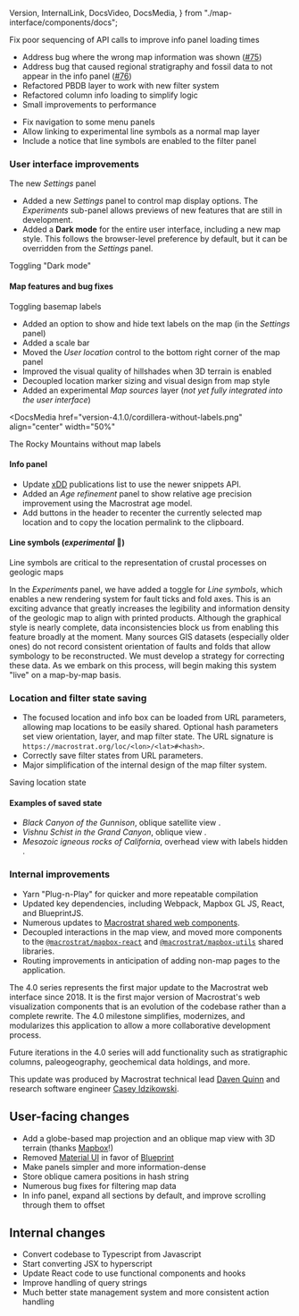   Version,
  InternalLink,
  DocsVideo,
  DocsMedia,
} from "./map-interface/components/docs";

<Version spec="4.1.3" date="February 4, 2023" major={false} />

Fix poor sequencing of API calls to improve info panel loading times

<Version spec="4.1.2" date="February 3, 2023" major={false} />

- Address bug where the wrong map information was shown ([#75](https://github.com/UW-Macrostrat/web/issues/75))
- Address bug that caused regional stratigraphy and fossil data to not appear in the info panel ([#76](https://github.com/UW-Macrostrat/web/issues/76))
- Refactored PBDB layer to work with new filter system
- Refactored column info loading to simplify logic
- Small improvements to performance

<Version spec="4.1.1" date="February 2, 2023" major={false} />

- Fix navigation to some menu panels
- Allow linking to experimental line symbols as a normal map layer
- Include a notice that line symbols are enabled to the filter panel

<Version spec="4.1.0" date="February 1, 2023" />

### User interface improvements

<DocsMedia href="version-4.1.0/settings-panel.png" width={120}>
  The new <em>Settings</em> panel
</DocsMedia>

- Added a new _Settings_ panel to control map display options. The
  _Experiments_ sub-panel allows previews of new features that are still in development.
- Added a **Dark mode** for the entire user interface, including a new map style. This follows
  the browser-level preference by default, but it can be overridden from the _Settings_ panel.

<DocsMedia href="version-4.1.0/dark-mode.mp4" align="center" width="50%">
  Toggling "Dark mode"
</DocsMedia>

#### Map features and bug fixes

<DocsMedia href="version-4.1.0/basemap-labels.mp4" align="center" width="70%">
  Toggling basemap labels
</DocsMedia>

- Added an option to show and hide text labels on the map (in the _Settings_ panel)
- Added a scale bar
- Moved the _User location_ control to the bottom right corner of the map panel
- Improved the visual quality of hillshades when 3D terrain is enabled
- Decoupled location marker sizing and visual design from map style
- Added an experimental _Map sources_ layer (_not yet fully integrated into the user interface_)

<DocsMedia
  href="version-4.1.0/cordillera-without-labels.png"
  align="center"
  width="50%"
>
  The Rocky Mountains without map labels
</DocsMedia>

#### Info panel

<DocsMedia href="version-4.1.0/infobox-header.png" />
<DocsMedia href="version-4.1.0/age-refinement-panel.png" />

- Update [xDD](https://xdd.wisc.edu) publications list to use the newer snippets API.
- Added an _Age refinement_ panel to show relative age precision improvement
  using the Macrostrat age model.
- Add buttons in the header to recenter the currently selected map location
  and to copy the location permalink to the clipboard.

#### Line symbols (_experimental_ 🧫)

<DocsMedia href="version-4.1.0/experimental-line-symbols.mp4" align="center">
  Line symbols are critical to the representation of crustal processes on
  geologic maps
</DocsMedia>

In the _Experiments_ panel, we have added a toggle for _Line symbols_, which
enables a new rendering system for fault ticks and fold axes. This is
an exciting advance that greatly increases the legibility and information
density of the geologic map to align with printed products. Although the
graphical style is nearly complete, data inconsistencies block us from
enabling this feature broadly at the moment. Many sources GIS datasets (especially older ones) do not
record consistent orientation of faults and folds that allow symbology to be reconstructed. We must develop a
strategy for correcting these data. As we embark on this process, will begin making this system "live" on a
map-by-map basis.

### Location and filter state saving

- The focused location and info box can be loaded from URL parameters, allowing map locations to be easily shared.
  Optional hash parameters set view orientation, layer, and map filter state. The URL signature is
  `https://macrostrat.org/loc/<lon>/<lat>#<hash>`.
- Correctly save filter states from URL parameters.
- Major simplification of the internal design of the map filter system.

<DocsMedia href="version-4.1.0/save-location.mp4" align="center" width="50%">
  Saving location state
</DocsMedia>

#### Examples of saved state

- <InternalLink to="loc/-107.7083/38.5802#x=-107.8909&y=38.7058&z=8.73km&a=132&e=76&show=satellite,geology">
    <em>Black Canyon of the Gunnison</em>, oblique satellite view
  </InternalLink>
  .
- <InternalLink to="loc/-112.1976/36.0962#strat_name_concepts=11016&x=-112.236&y=36.2119&z=15.61km&a=165&e=42">
    <em>Vishnu Schist in the Grand Canyon</em>, oblique view
  </InternalLink>
  .
- <InternalLink to="#intervals=32&lithology_classes=igneous&x=-116.7569&y=34.7144&z=7.6&hide=labels">
    <em>Mesozoic igneous rocks of California</em>, overhead view with labels
    hidden
  </InternalLink>
  .

### Internal improvements

- Yarn "Plug-n-Play" for quicker and more repeatable compilation
- Updated key dependencies, including Webpack, Mapbox GL JS, React, and BlueprintJS.
- Numerous updates to [Macrostrat shared web components](https://github.com/UW-Macrostrat/web-components).
- Decoupled interactions in the map view, and moved more components
  to the [`@macrostrat/mapbox-react`](https://npmjs.org/package/@macrostrat/mapbox-react)
  and [`@macrostrat/mapbox-utils`](https://npmjs.org/package/@macrostrat/mapbox-utils) shared libraries.
- Routing improvements in anticipation of adding non-map pages to the application.

<Version spec="4.0.0" date="July 6, 2022" />

The 4.0 series represents the first major update to the Macrostrat web interface
since 2018. It is the first major version of Macrostrat's web visualization
components that is an evolution of the codebase rather than a complete rewrite.
The 4.0 milestone simplifies, modernizes, and modularizes this application to
allow a more collaborative development process.

Future iterations in the 4.0 series will add functionality such as
stratigraphic columns, paleogeography, geochemical data
holdings, and more.

This update was produced by Macrostrat technical lead [Daven Quinn](https://davenquinn.com)
and research software engineer [Casey Idzikowski](https://caseyidzikowski.com).

## User-facing changes

- Add a globe-based map projection and an oblique map
  view with 3D terrain (thanks [Mapbox](https://www.mapbox.com/)!)
- Removed [Material UI](https://material-ui.com/) in favor of [Blueprint](https://blueprintjs.com/)
- Make panels simpler and more information-dense
- Store oblique camera positions in hash string
- Numerous bug fixes for filtering map data
- In info panel, expand all sections by default, and improve scrolling through them
  to offset

## Internal changes

- Convert codebase to Typescript from Javascript
- Start converting JSX to hyperscript
- Update React code to use functional components and hooks
- Improve handling of query strings
- Much better state management system and more consistent action handling
